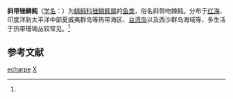 {{Speciesbox
| taxon = Rhinecanthus echarpe
| binomial_authority = (Lacepede, 1789)<ref name='id8776'>{{cite web| url =http://www.bioinfo.cn/db05/BjdwSpecies.php?action=view&id=8776| title =斜带锉鳞鲀| work =《中国动物物种编目数据库》| publisher =中国科学院微生物研究所| author =中国科学院动物研究所| accessdate =2009-04-16| deadurl =yes| archiveurl =https://web.archive.org/web/20160305015205/http://www.bioinfo.cn/db05/BjdwSpecies.php?action=view&id=8776| archivedate =2016-03-05}}</ref>
}}

'''斜带锉鳞鲀'''（[[学名|学名]]：{{lang|la|''Rhinecanthus echarpe''}}）为[[鳞鲀科|鳞鲀科]][[锉鳞鲀属|锉鳞鲀属]]的[[鱼类|鱼类]]，俗名斜带吻棘鲀。分布于[[红海|红海]]、印度洋到太平洋中部夏威夷群岛等热带海区、[[台湾岛|台湾岛]]以及西沙群岛海域等，多生活于热带珊瑚丛较常见。<ref name='id8776'/>

== 参考文献 ==
{{reflist}}

{{Taxonbar|from=Q11080597}}

[[Category:锉鳞鲀属|echarpe]]
[[Category:_1789年描述的鱼类|X]]


{{鲀形目小作品}}